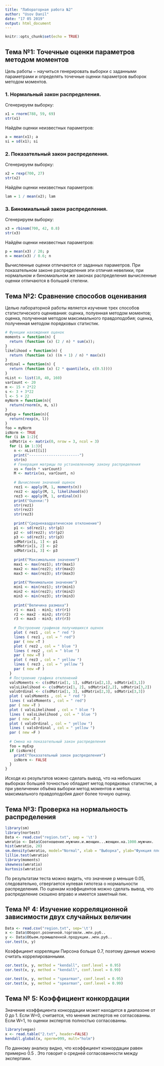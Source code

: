 ```yaml
---
title: "Лабораторная работа №2"
author: "Usov Danil"
date: "17 05 2019"
output: html_document
---
```


```r
knitr::opts_chunk$set(echo = TRUE)
```
## Тема №1: Точечные оценки параметров методом моментов
Цель работы − научиться генерировать выборки с заданными параметрами и определять точечные оценки параметров выборок методом моментов.

### 1. Нормальный закон распределения.

Сгенерируем выборку:
```r
x1 = rnorm(788, 59, 69)
str(x1)
```
Найдём оценки неизвестных параметров:
```r
a = mean(x1); a
si = sd(x1); si
```

### 2. Показательный закон распределения.

Сгенерируем выборку:
```r
x2 = rexp(700, 27)
str(x2)
```
Найдём оценки неизвестных параметров:
```r
lam = 1 / mean(x2); lam
```

### 3. Биномиальный закон распределения.

Сгенерируем выборку:
```r
x3 = rbinom(700, 42, 0.8)
str(x3)
```
Найдём оценки неизвестных параметров:
```r
p = mean(x3) / 20; p
n = mean(x3) / 0.6; n
```
Вычисленные оценки отличаются от заданных параметров. При показательном законе распределения эти отличия невелики, при нормальном и биномиальном же законах распределения вычисленные оценки отличаются в большей степени.

## Тема №2: Сравнение способов оценивания
Целью лабораторной работы является изучение трех способов статистического оценивания: оценка, полуенная методом моментов; оценка, полученная методом максимального правдоподобия; оценка, полученная методом порядковых статистик.
```r
# Функции нахождения оценок
moments = function(n) { 
  return (function (x) (2 / n) * sum(x));
}
likelihood = function(n) {
  return (function (x) ((n + 1) / n) * max(x))
}
ordinal = function(n) {
  return (function (x) (2 * quantile(x, c(0.5))))
}
nList <- list(10, 40, 160)
varCount <- 20
m <- 15 + 2*22
s <- 3 + 3*22
l <- 5 + 22
myNorm = function(n){
  return(rnorm(n, m, s))
}
myExp = function(n){
  return(rexp(n, l))
}
foo = myNorm
isNorm <- TRUE
for (i in 1:2){
  sdMatrix <- matrix(0, nrow = 3, ncol = 3)
  for (i in 1:3){
    n <- nList[[i]]
    print("-----------------------")
    str(n)
    # Генерация матрицы по установленному закону распределения
    xs = foo(n * varCount)
    M <- matrix(xs, varCount, n)
    
    # Вычисление значений оценок
    rez1 <- apply(M, 1, moments(n))
    rez2 <- apply(M, 1, likelihood(n))
    rez3 <- apply(M, 1, ordinal(n))
    print("Оценки:")
    str(rez1)
    str(rez2)
    str(rez3)
    
    print("Среднеквадратическое отклонение")
    p1 <- sd(rez1); str(p1)
    p2 <- sd(rez2); str(p2)
    p3 <- sd(rez3); str(p3)
    sdMatrix[i, 1] <- p1
    sdMatrix[i, 2] <- p2
    sdMatrix[i, 3] <- p3
    
    print("Максимальное значение")
    max1 <- max(rez1); str(max1)
    max2 <- max(rez2); str(max2)
    max3 <- max(rez3); str(max3)
    
    print("Минимальное значение")
    min1 <- min(rez1); str(min1)
    min2 <- min(rez2); str(min2)
    min3 <- min(rez3); str(min3)
    
    print("Величина размаха")
    r1 <- max1 - min1; str(r1)
    r2 <- max2 - min2; str(r2)
    r3 <- max3 - min3; str(r3)
    
    # Построение графиков получившихся оценок
    plot ( rez1 , col = " red ")
    lines ( rez1 , col = " red")
    par ( new =T )
    plot ( rez2 , col = " blue ")
    lines ( rez2 , col = " blue ")
    par ( new =T )
    plot ( rez3 , col = " yellow ")
    lines ( rez3 , col = " yellow ")
    par ( new =F )
  }
  # Построение графика отклонений
  valsMoments <- c(sdMatrix[1, 1], sdMatrix[2,1], sdMatrix[3,1])
  valsLikelihood <- c(sdMatrix[1, 2], sdMatrix[2,2], sdMatrix[3,2])
  valsOrdinal <- c(sdMatrix[1, 3], sdMatrix[2,3], sdMatrix[3,3])
  plot ( valsMoments , col = " red ")
  lines ( valsMoments , col = " red")
  par ( new =T )
  plot ( valsLikelihood , col = " blue ")
  lines ( valsLikelihood , col = " blue ")
  par ( new =T )
  plot ( valsOrdinal , col = " yellow ")
  lines ( valsOrdinal , col = " yellow ")
  par ( new =F )
  
  # Смена на показательный закон распределения
  foo = myExp
  if (isNorm){
    print("Показательный закон распределения")
    isNorm <- FALSE
  }
}
```

Исходя из результатов можно сделать вывод, что на небольших выборках большей точностью обладает метод порядковых статистик, а при увеличении объёма выборки метод моментов и метод максимального правдоподобия дают более точную оценку.

## Тема №3: Проверка на нормальность распределения

```r
library(sm)
library(nortest)
Data <- read.csv("region.txt", sep = '\t')
wmratio <- Data$Соотношение.мужчин.и.женщин...женщин.на.1000.мужчин.
hist(wmratio, 20)
sm.density(wmratio, model="Normal", xlab = "Выборка", ylab="Функция плотности распределения")
lillie.test(wmratio)
library(moments)
skewness(wmratio)
kurtosis(wmratio)
```
По результатам теста можно видеть, что значение p меньше 0.05, следовательно, отвергается нулевая гипотеза о нормальности распределения. По оценкам коэффицентов можно сделать вывод, что распределение скошено вправо и имеется заметный пик.


## Тема № 4: Изучение корреляционной зависимости двух случайных величин

```r
Data <- read.csv("region.txt", sep='\t')
x <- Data$Оборот.розничной.торговли..млн.руб..
y <- Data$Обьем.промышленной.продукции..млн.руб..
cor.test(x, y)
```
Коэффициент корреляции Пирсона больше 0.7, поэтому данные можно считать коррелированными.

```r
cor.test(x, y, method = "kendall", conf.level = 0.95)
cor.test(x, y, method = "kendall", conf.level = 0.99)
```

```r
cor.test(x, y, method = "spearman", conf.level = 0.95)
cor.test(x, y, method = "spearman", conf.level = 0.99)
```

## Тема № 5: Коэффициент конкордации

Значение коэффициента конкордации может находится в диапазоне от 0 до 1. Если W=0, считается, что мнения экспертов не согласованны. Если W=1, то оценки экспертов полностью согласованны.
```r
library(vegan)
x <- read.table("2.txt", header=FALSE)
kendall.global(x, nperm=999, mult="holm")
```

По данному анализу видно, что коэффициент конкордации равен примерно 0.5 . Это говорит о средней согласованности между экспертами.